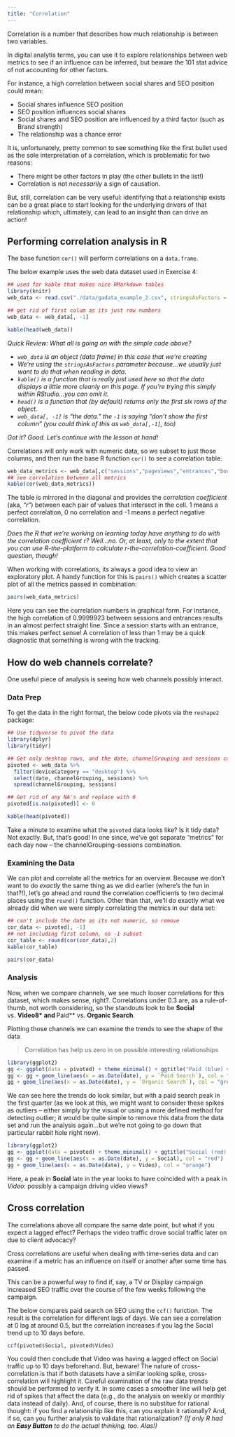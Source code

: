 ```yaml
---
title: "Correlation"
---
```


Correlation is a number that describes how much relationship is between two variables.

In digital analytis terms, you can use it to explore relationships between web metrics to see if an influence can be inferred, but beware the 101 stat advice of not accounting for other factors.  

For instance, a high correlation between social shares and SEO position could mean:

* Social shares influence SEO position
* SEO position influences social shares
* Social shares and SEO position are influenced by a third factor (such as Brand strength)
* The relationship was a chance error

It is, unfortunately, pretty common to see something like the first bullet used as the sole interpretation of a correlation, which is problematic for two reasons:

* There might be other factors in play (the other bullets in the list!)
* Correlation is not _necessarily_ a sign of causation. 

But, still, correlation can be very useful: identifying that a relationship exists can be a great place to start looking for the underlying drivers of that relationship which, ultimately, can lead to an insight than can drive an action!

## Performing correlation analysis in R

The base function `cor()` will perform correlations on a `data.frame`.

The below example uses the web data dataset used in Exercise 4:

```r
## used for kable that makes nice RMarkdown tables
library(knitr)
web_data <- read.csv("./data/gadata_example_2.csv", stringsAsFactors = FALSE)

## get rid of first colum as its just row numbers
web_data <- web_data[, -1]

kable(head(web_data))
```

_Quick Review: What all is going on with the simple code above?_

* _`web_data` is an object (data frame) in this case that we're creating_
* _We're using the `stringsAsFactors` parameter because...we usually just want to do that when reading in data._
* _`kable()` is a function that is really just used here so that the data displays a little more cleanly on this page. If you're trying this simply within RStudio...you can omit it._
* _`head()` is a function that (by default) returns only the first six rows of the object._
* _`web_data[, -1]` is "the data." the `-1` is saying "don't show the first column" (you could think of this as `web_data[,-1]`, too)_

_Got it? Good. Let's continue with the lesson at hand!_

Correlations will only work with numeric data, so we subset to just those columns, and then run the base R function `cor()` to see a correlation table:

```r
web_data_metrics <- web_data[,c("sessions","pageviews","entrances","bounces")]
## see correlation between all metrics
kable(cor(web_data_metrics))
```

The table is mirrored in the diagonal and provides the _correlation coefficient_ (aka, "_r_") between each pair of values that intersect in the cell. 1 means a perfect correlation, 0 no correlation and -1 means a perfect negative correlation.

_Does the R that we're working on learning today have anything to do with the correlation coefficient _r_? Well...no. Or, at least, only to the extent that you can use R-the-platform to calculate r-the-correlation-coefficient. Good question, though!_

When working with correlations, its always a good idea to view an exploratory plot.  A handy function for this is `pairs()` which creates a scatter plot of all the metrics passed in combination:

```r
pairs(web_data_metrics)
```

Here you can see the correlation numbers in graphical form. For instance, the high correlation of 0.9999923 between sessions and entrances results in an almost perfect straight line.  Since a session starts with an entrance, this makes perfect sense!  A correlation of less than 1 may be a quick diagnostic that something is wrong with the tracking.

## How do web channels correlate?

One useful piece of analysis is seeing how web channels possibly interact.

### Data Prep

To get the data in the right format, the below code pivots via the `reshape2` package:

```r
## Use tidyverse to pivot the data
library(dplyr)
library(tidyr)

## Get only desktop rows, and the date, channelGrouping and sessions columns
pivoted <- web_data %>% 
  filter(deviceCategory == "desktop") %>% 
  select(date, channelGrouping, sessions) %>%
  spread(channelGrouping, sessions)

## Get rid of any NA's and replace with 0
pivoted[is.na(pivoted)] <- 0

kable(head(pivoted))
```

Take a minute to examine what the `pivoted` data looks like? Is it tidy data? Not exactly. But, that's good! In one since, we've got separate "metrics" for each day now -- the channelGrouping-sessions combination. 

### Examining the Data

We can plot and correlate all the metrics for an overview. Because we don't want to do _exactly_ the same thing as we did earlier (where's the fun in that?!), let's go ahead and round the correlation coefficients to two decimal places using the `round()` function. Other than that, we'll do exactly what we already did when we were simply correlating the metrics in our data set:

```r
## can't include the date as its not numeric, so remove
cor_data <- pivoted[, -1]
## not including first column, so -1 subset
cor_table <- round(cor(cor_data),2)
kable(cor_table)

pairs(cor_data)
```

### Analysis

Now, when we compare channels, we see much looser correlations for this dataset, which makes sense, right?.  Correlations under 0.3 are, as a rule-of-thumb, not worth considering, so the standouts look to be **Social** vs. **Video8* and **Paid** vs. **Organic Search**.

Plotting those channels we can examine the trends to see the shape of the data

> Correlation has help us zero in on possible interesting relationships


```r
library(ggplot2)
gg <- ggplot(data = pivoted) + theme_minimal() + ggtitle("Paid (blue) vs Organic (green) search")
gg <- gg + geom_line(aes(x = as.Date(date), y = `Paid Search`), col = "blue")
gg + geom_line(aes(x = as.Date(date), y = `Organic Search`), col = "green")
```

We can see here the trends do look similar, but with a paid search peak in the first quarter (as we look at this, we might want to consider these spikes as outliers -- either simply by the visual or using a more defined method for detecting outlier; it would be quite simple to remove this data from the data set and run the analysis again...but we're not going to go down that particular rabbit hole right now).

```r
library(ggplot2)
gg <- ggplot(data = pivoted) + theme_minimal() + ggtitle("Social (red) vs Video (orange)")
gg <- gg + geom_line(aes(x = as.Date(date), y = Social), col = "red")
gg + geom_line(aes(x = as.Date(date), y = Video), col = "orange")
```

Here, a peak in **Social** late in the year looks to have coincided with a peak in *Video*: possibly a campaign driving video views?

## Cross correlation

The correlations above all compare the same date point, but what if you expect a lagged effect?  Perhaps the video traffic drove social traffic later on due to client advocacy?

Cross correlations are useful when dealing with time-series data and can examine if a metric has an influence on itself or another after some time has passed.  

This can be a powerful way to find if, say, a TV or Display campaign increased SEO traffic over the course of the few weeks following the campaign.

The below compares paid search on SEO using the `ccf()` function. The result is the correlation for different lags of days. We can see a correlation at 0 lag at around 0.5, but the correlation increases if you lag the Social trend up to 10 days before. 

```r
ccf(pivoted$Social, pivoted$Video)
```

You could then conclude that Video was having a lagged effect on Social traffic up to 10 days beforehand. But, beware! The nature of cross-correlation is that if both datasets have a similar looking spike, cross-correlation will highlight it.  Careful examination of the raw data trends should be performed to verify it.  In some cases a smoother line will help get rid of spikes that affect the data (e.g., do the analysis on weekly or monthly data instead of daily). And, of course, there is no substitue for rational thought: if you find a relationship like this, can you explain it rationally? And, if so, can you further analysis to validate that rationalization? _(If only R had an **Easy Button** to do the actual thinking, too. Alas!)_